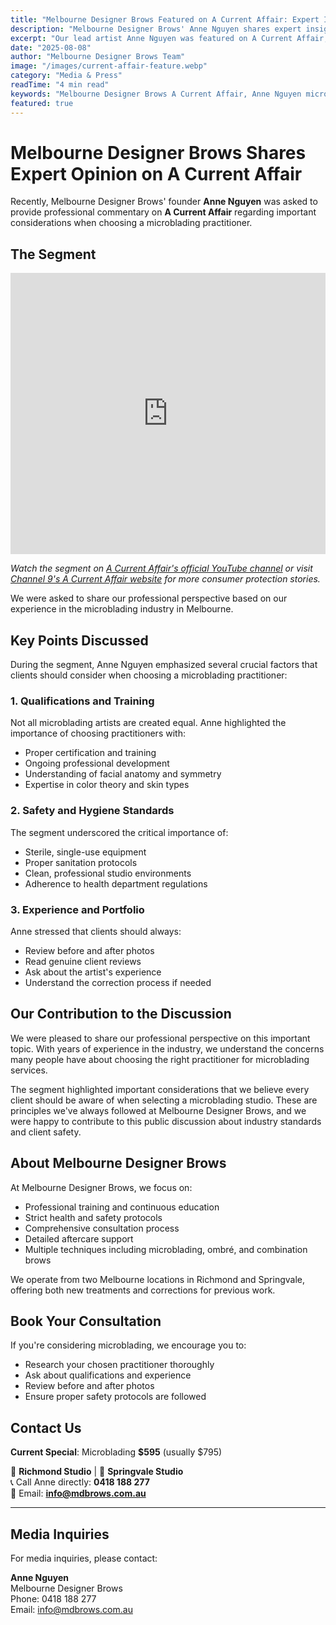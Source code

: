 ---
title: "Melbourne Designer Brows Featured on A Current Affair: Expert Insights on Microblading Safety"
description: "Melbourne Designer Brows' Anne Nguyen shares expert insights on A Current Affair about microblading safety and choosing qualified practitioners in Melbourne."
excerpt: "Our lead artist Anne Nguyen was featured on A Current Affair, providing expert commentary on the importance of choosing qualified microblading practitioners."
date: "2025-08-08"
author: "Melbourne Designer Brows Team"
image: "/images/current-affair-feature.webp"
category: "Media & Press"
readTime: "4 min read"
keywords: "Melbourne Designer Brows A Current Affair, Anne Nguyen microblading expert, microblading safety Melbourne, as seen on TV, current affair microblading, Melbourne eyebrow expert on TV"
featured: true
---

# Melbourne Designer Brows Shares Expert Opinion on A Current Affair

Recently, Melbourne Designer Brows' founder **Anne Nguyen** was asked to provide professional commentary on **A Current Affair** regarding important considerations when choosing a microblading practitioner.

## The Segment

<div className="video-container" style={{ margin: '2rem 0' }}>
  <iframe 
    width="100%" 
    height="450" 
    src="https://www.youtube.com/embed/TkW_11z0H7Y" 
    title="Melbourne Designer Brows on A Current Affair"
    frameBorder="0" 
    allow="accelerometer; autoplay; clipboard-write; encrypted-media; gyroscope; picture-in-picture" 
    allowFullScreen
  ></iframe>
</div>

*Watch the segment on [A Current Affair's official YouTube channel](https://www.youtube.com/watch?v=TkW_11z0H7Y) or visit [Channel 9's A Current Affair website](https://9now.nine.com.au/a-current-affair) for more consumer protection stories.*

We were asked to share our professional perspective based on our experience in the microblading industry in Melbourne.

## Key Points Discussed

During the segment, Anne Nguyen emphasized several crucial factors that clients should consider when choosing a microblading practitioner:

### 1. **Qualifications and Training**
Not all microblading artists are created equal. Anne highlighted the importance of choosing practitioners with:
- Proper certification and training
- Ongoing professional development
- Understanding of facial anatomy and symmetry
- Expertise in color theory and skin types

### 2. **Safety and Hygiene Standards**
The segment underscored the critical importance of:
- Sterile, single-use equipment
- Proper sanitation protocols
- Clean, professional studio environments
- Adherence to health department regulations

### 3. **Experience and Portfolio**
Anne stressed that clients should always:
- Review before and after photos
- Read genuine client reviews
- Ask about the artist's experience
- Understand the correction process if needed

## Our Contribution to the Discussion

We were pleased to share our professional perspective on this important topic. With years of experience in the industry, we understand the concerns many people have about choosing the right practitioner for microblading services.

The segment highlighted important considerations that we believe every client should be aware of when selecting a microblading studio. These are principles we've always followed at Melbourne Designer Brows, and we were happy to contribute to this public discussion about industry standards and client safety.

## About Melbourne Designer Brows

At Melbourne Designer Brows, we focus on:

- Professional training and continuous education
- Strict health and safety protocols
- Comprehensive consultation process
- Detailed aftercare support
- Multiple techniques including microblading, ombré, and combination brows

We operate from two Melbourne locations in Richmond and Springvale, offering both new treatments and corrections for previous work.

## Book Your Consultation

If you're considering microblading, we encourage you to:

- Research your chosen practitioner thoroughly
- Ask about qualifications and experience
- Review before and after photos
- Ensure proper safety protocols are followed

## Contact Us

**Current Special**: Microblading **$595** (usually $795)

📍 **Richmond Studio** | 📍 **Springvale Studio**  
📞 Call Anne directly: **0418 188 277**  
📧 Email: **info@mdbrows.com.au**

---

## Media Inquiries

For media inquiries, please contact:

**Anne Nguyen**  
Melbourne Designer Brows  
Phone: 0418 188 277  
Email: info@mdbrows.com.au